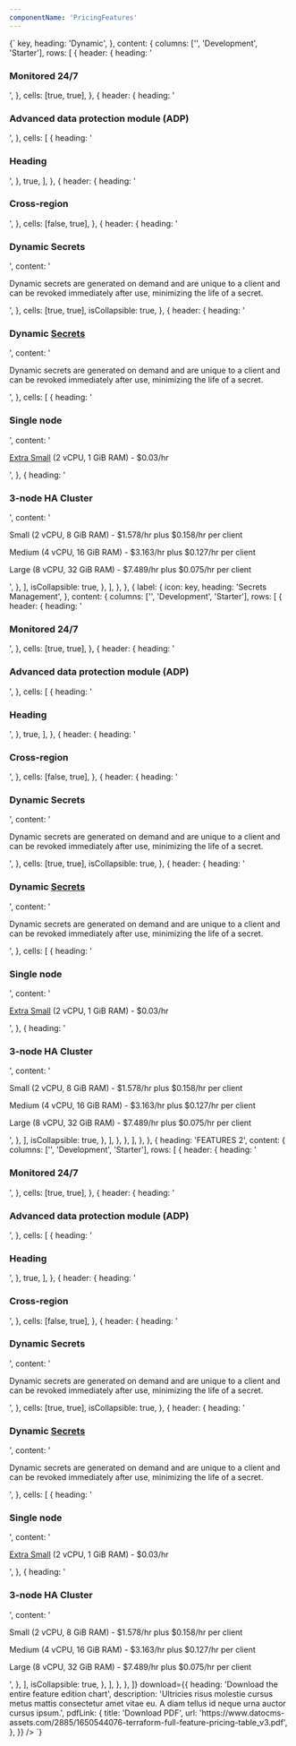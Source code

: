 ```yaml
---
componentName: 'PricingFeatures'
---
```


<LiveComponent>
{`
  <PricingFeatures
  features={[
    {
      heading: 'Features',
      content: {
        tabs: [
          {
            label: {
              icon: <span>key</span>,
              heading: 'Dynamic',
            },
            content: {
              columns: ['', 'Development', 'Starter'],
              rows: [
                {
                  header: {
                    heading: '<h3>Monitored 24/7</h3>',
                  },
                  cells: [true, true],
                },
                {
                  header: {
                    heading: '<h3>Advanced data protection module (ADP)</h3>',
                  },
                  cells: [
                    {
                      heading: '<h3>Heading</h3>',
                    },
                    true,
                  ],
                },
                {
                  header: {
                    heading: '<h3>Cross-region</h3>',
                  },
                  cells: [false, true],
                },
                {
                  header: {
                    heading: '<h3>Dynamic Secrets</h3>',
                    content:
                      ' <p>Dynamic secrets are generated on demand and are unique to a client and can be revoked immediately after use, minimizing the life of a secret.</p>',
                  },
                  cells: [true, true],
                  isCollapsible: true,
                },
                {
                  header: {
                    heading: '<h3>Dynamic <a href="#">Secrets</a></h3>',
                    content:
                      '<p>Dynamic secrets are generated on demand and are unique to a client and can be revoked immediately after use, minimizing the life of a secret.</p>',
                  },
                  cells: [
                    {
                      heading: '<h3>Single node</h3>',
                      content:
                        '<p><a href="#">Extra Small</a> (2 vCPU, 1 GiB RAM) - $0.03/hr</p>',
                    },
                    {
                      heading: '<h3>3-node HA Cluster</h3>',
                      content:
                        '<p>Small (2 vCPU, 8 GiB RAM) - $1.578/hr plus $0.158/hr per client</p><p>Medium (4 vCPU, 16 GiB RAM) - $3.163/hr plus $0.127/hr per client</p><p>Large (8 vCPU, 32 GiB RAM) - $7.489/hr plus $0.075/hr per client</p>',
                    },
                  ],
                  isCollapsible: true,
                },
              ],
            },
          },
          {
            label: {
              icon: <span>key</span>,
              heading: 'Secrets Management',
            },
            content: {
              columns: ['', 'Development', 'Starter'],
              rows: [
                {
                  header: {
                    heading: '<h3>Monitored 24/7</h3>',
                  },
                  cells: [true, true],
                },
                {
                  header: {
                    heading: '<h3>Advanced data protection module (ADP)</h3>',
                  },
                  cells: [
                    {
                      heading: '<h3>Heading</h3>',
                    },
                    true,
                  ],
                },
                {
                  header: {
                    heading: '<h3>Cross-region</h3>',
                  },
                  cells: [false, true],
                },
                {
                  header: {
                    heading: '<h3>Dynamic Secrets</h3>',
                    content:
                      ' <p>Dynamic secrets are generated on demand and are unique to a client and can be revoked immediately after use, minimizing the life of a secret.</p>',
                  },
                  cells: [true, true],
                  isCollapsible: true,
                },
                {
                  header: {
                    heading: '<h3>Dynamic <a href="#">Secrets</a></h3>',
                    content:
                      '<p>Dynamic secrets are generated on demand and are unique to a client and can be revoked immediately after use, minimizing the life of a secret.</p>',
                  },
                  cells: [
                    {
                      heading: '<h3>Single node</h3>',
                      content:
                        '<p><a href="#">Extra Small</a> (2 vCPU, 1 GiB RAM) - $0.03/hr</p>',
                    },
                    {
                      heading: '<h3>3-node HA Cluster</h3>',
                      content:
                        '<p>Small (2 vCPU, 8 GiB RAM) - $1.578/hr plus $0.158/hr per client</p><p>Medium (4 vCPU, 16 GiB RAM) - $3.163/hr plus $0.127/hr per client</p><p>Large (8 vCPU, 32 GiB RAM) - $7.489/hr plus $0.075/hr per client</p>',
                    },
                  ],
                  isCollapsible: true,
                },
              ],
            },
          },
        ],
      },
    },
    {
      heading: 'FEATURES 2',
      content: {
        columns: ['', 'Development', 'Starter'],
        rows: [
          {
            header: {
              heading: '<h3>Monitored 24/7</h3>',
            },
            cells: [true, true],
          },
          {
            header: {
              heading: '<h3>Advanced data protection module (ADP)</h3>',
            },
            cells: [
              {
                heading: '<h3>Heading</h3>',
              },
              true,
            ],
          },
          {
            header: {
              heading: '<h3>Cross-region</h3>',
            },
            cells: [false, true],
          },
          {
            header: {
              heading: '<h3>Dynamic Secrets</h3>',
              content:
                ' <p>Dynamic secrets are generated on demand and are unique to a client and can be revoked immediately after use, minimizing the life of a secret.</p>',
            },
            cells: [true, true],
            isCollapsible: true,
          },
          {
            header: {
              heading: '<h3>Dynamic <a href="#">Secrets</a></h3>',
              content:
                '<p>Dynamic secrets are generated on demand and are unique to a client and can be revoked immediately after use, minimizing the life of a secret.</p>',
            },
            cells: [
              {
                heading: '<h3>Single node</h3>',
                content:
                  '<p><a href="#">Extra Small</a> (2 vCPU, 1 GiB RAM) - $0.03/hr</p>',
              },
              {
                heading: '<h3>3-node HA Cluster</h3>',
                content:
                  '<p>Small (2 vCPU, 8 GiB RAM) - $1.578/hr plus $0.158/hr per client</p><p>Medium (4 vCPU, 16 GiB RAM) - $3.163/hr plus $0.127/hr per client</p><p>Large (8 vCPU, 32 GiB RAM) - $7.489/hr plus $0.075/hr per client</p>',
              },
            ],
            isCollapsible: true,
          },
        ],
      },
    },
  ]}
  download={{
    heading: 'Download the entire feature edition chart',
    description:
      'Ultricies risus molestie cursus metus mattis consectetur amet vitae eu. A diam tellus id neque urna auctor cursus ipsum.',
    pdfLink: {
      title: 'Download PDF',
      url: 'https://www.datocms-assets.com/2885/1650544076-terraform-full-feature-pricing-table_v3.pdf',
    },
  }}
/>
`}
</LiveComponent>